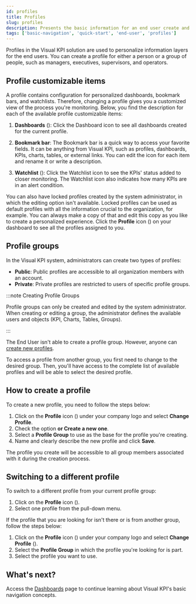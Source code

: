 ```yaml
---
id: profiles
title: Profiles
slug: profiles
description: Presents the basic information for an end user create and edit profiles in Transpara's Visual KPIs software.
tags: ['basic-navigation', 'quick-start', 'end-user', 'profiles']
---
```




Profiles in the Visual KPI solution are used to personalize information layers for the end users. You can create a profile for either a person or a group of people, such as managers, executives, supervisors, and operators.

## Profile customizable items

A profile contains configuration for personalized dashboards, bookmark bars, and watchlists. Therefore, changing a profile gives you a customized view of the process you're monitoring. Below, you find the description for each of the available profile customizable items:

1. **Dashboards** (<SvgFont icon="10"/>): Click the Dashboard icon to see all dashboards created for the current profile.

2. **Bookmark bar**: The Bookmark bar is a quick way to access your favorite fields. It can be anything from Visual KPI, such as profiles, dashboards, KPIs, charts, tables, or external links. You can edit the icon for each item and rename it or write a description.

3. **Watchlist** (<SvgFont icon="183"/>): Click the Watchlist icon to see the KPIs' status added to closer monitoring. The Watchlist icon also indicates how many KPIs are in an alert condition.

<StylizedImage
  imgURL="img/docs/end-user/basic-navigation/profiles/customizable-items.png"
  alt="Customizable items"
/>

You can also have locked profiles created by the system administrator, in which the editing option isn't available. Locked profiles can be used as default profiles with all the information crucial to the organization, for example. You can always make a copy of that and edit this copy as you like to create a personalized experience. Click the **Profile** icon (<SvgFont icon="118"/>) on your dashboard to see all the profiles assigned to you.

<StylizedImage
  imgURL="img/docs/end-user/basic-navigation/profiles/profile-dropdown-menu.png"
  alt="Dropdown menu"
/>

## Profile groups

In the Visual KPI system, administrators can create two types of profiles:

- **Public**: Public profiles are accessible to all organization members with an account.
- **Private**: Private profiles are restricted to users of specific profile groups.

:::note Creating Profile Groups

Profile groups can only be created and edited by the system administrator. When creating or editing a group, the administrator defines the available users and objects (KPI, Charts, Tables, Groups).

:::

The End User isn't able to create a profile group. However, anyone can [create new profiles](profiles#how-to-create-a-profile).

To access a profile from another group, you first need to change to the desired group. Then, you'll have access to the complete list of available profiles and will be able to select the desired profile.

## How to create a profile

To create a new profile, you need to follow the steps below:

1. Click on the **Profile** icon (<SvgFont icon="118"/>) under your company logo and select **Change Profile**.
2. Check the option **or Create a new one**.
3. Select a **Profile Group** to use as the base for the profile you're creating.
4. Name and clearly describe the new profile and click **Save**.

The profile you create will be accessible to all group members associated with it during the creation process.

<StylizedImage
  imgURL="img/docs/end-user/basic-navigation/profiles/create-profile.gif"
  alt="Create a profile process"
/>

## Switching to a different profile

To switch to a different profile from your current profile group:

1. Click on the **Profile** icon (<SvgFont icon="118"/>).
2. Select one profile from the pull-down menu.

If the profile that you are looking for isn't there or is from another group, follow the steps below:

1. Click on the **Profile** icon (<SvgFont icon="118"/>) under your company logo and select **Change Profile** (<SvgFont icon="173"/>).
2. Select the **Profile Group** in which the profile you're looking for is part.
3. Select the profile you want to use.

<StylizedImage
  imgURL="img/docs/end-user/basic-navigation/profiles/change-profile.gif"
  alt="Change a profile"
/>

## What's next?

Access the [Dashboards](dashboards) page to continue learning about Visual KPI's basic navigation concepts.
